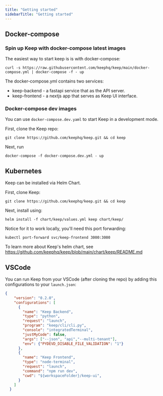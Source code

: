 ```yaml
---
title: "Getting started"
sidebarTitle: "Getting started"
---
```


## Docker-compose

### Spin up Keep with docker-compose latest images
The easiest way to start keep is is with docker-compose:
```
curl -s https://raw.githubusercontent.com/keephq/keep/main/docker-compose.yml | docker-compose -f - up
```

The docker-compose.yml contains two services:
- keep-backend - a fastapi service that as the API server.
- keep-frontend - a nextjs app that serves as Keep UI interface.

### Docker-compose dev images
You can use `docker-compose.dev.yaml` to start Keep in a development mode.

First, clone the Keep repo:
```
git clone https://github.com/keephq/keep.git && cd keep
```

Next, run
```
docker-compose -f docker-compose.dev.yml - up
```


## Kubernetes
Keep can be installed via Helm Chart.

First, clone Keep:
```
git clone https://github.com/keephq/keep.git && cd keep
```

Next, install using:
```
helm install -f chart/keep/values.yml keep chart/keep/
```

Notice for it to work locally, you'll need this port forwarding:
```
kubectl port-forward svc/keep-frontend 3000:3000
```

To learn more about Keep's helm chart, see https://github.com/keephq/keep/blob/main/chart/keep/README.md

## VSCode
You can run Keep from your VSCode (after cloning the repo) by adding this configurations to your `launch.json`:

```json
{
    "version": "0.2.0",
    "configurations": [
      {
        "name": "Keep Backend",
        "type": "python",
        "request": "launch",
        "program": "keep/cli/cli.py",
        "console": "integratedTerminal",
        "justMyCode": false,
        "args": ["--json", "api","--multi-tenant"],
        "env": {"PYDEVD_DISABLE_FILE_VALIDATION": "1"}
      },
      {
        "name": "Keep Frontend",
        "type": "node-terminal",
        "request": "launch",
        "command": "npm run dev",
        "cwd": "${workspaceFolder}/keep-ui",
      }
    ]
  }
```
